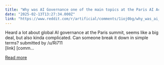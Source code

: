 ```yaml
---
title: "Why was AI Governance one of the main topics at the Paris AI Action Summit?"
date: "2025-02-13T13:27:34.000Z"
link: "https://www.reddit.com/r/artificial/comments/1ioj0bg/why_was_ai_governance_one_of_the_main_topics_at/"
---
```


Heard a lot about global AI governance at the Paris summit, seems like a big deal, but also kinda complicated. Can someone break it down in simple terms?
    submitted by    /u/Ri711  
 [link]   [comm...

[Read more](https://www.reddit.com/r/artificial/comments/1ioj0bg/why_was_ai_governance_one_of_the_main_topics_at/)
